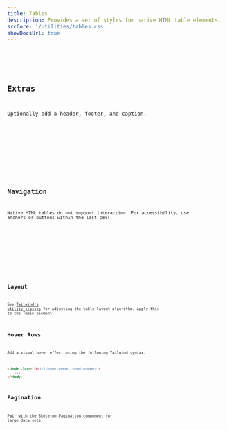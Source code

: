 ```yaml
---
title: Tables
description: Provides a set of styles for native HTML table elements.
srcCore: '/utilities/tables.css'
showDocsUrl: true
---
```



<Preview client:load>
	<Fragment slot="preview">
		<Default />
	</Fragment>
	<Fragment slot="code">
		<Code code={DefaultRaw} lang="astro" />
	</Fragment>
</Preview>

## Extras

Optionally add a header, footer, and caption.

<Preview client:load>
	<Fragment slot="preview">
		<Full />
	</Fragment>
	<Fragment slot="code">
		<Code code={FullRaw} lang="astro" />
	</Fragment>
</Preview>

## Navigation

Native HTML tables do not support interaction. For accessibility, use anchors or buttons within the last cell.

<Preview client:load>
	<Fragment slot="preview">
		<Nav />
	</Fragment>
	<Fragment slot="code">
		<Code code={NavRaw} lang="astro" />
	</Fragment>
</Preview>

## Layout

See [Tailwind's utility classes](https://tailwindcss.com/docs/table-layout) for adjusting the table layout algorithm. Apply this to the Table element.

## Hover Rows

Add a visual hover effect using the following Tailwind syntax.

```html
<tbody class="[&>tr]:hover:preset-tonal-primary">
	...
</tbody>
```

## Pagination

Pair with the Skeleton [Pagination](/docs/components/pagination/react) component for large data sets.
